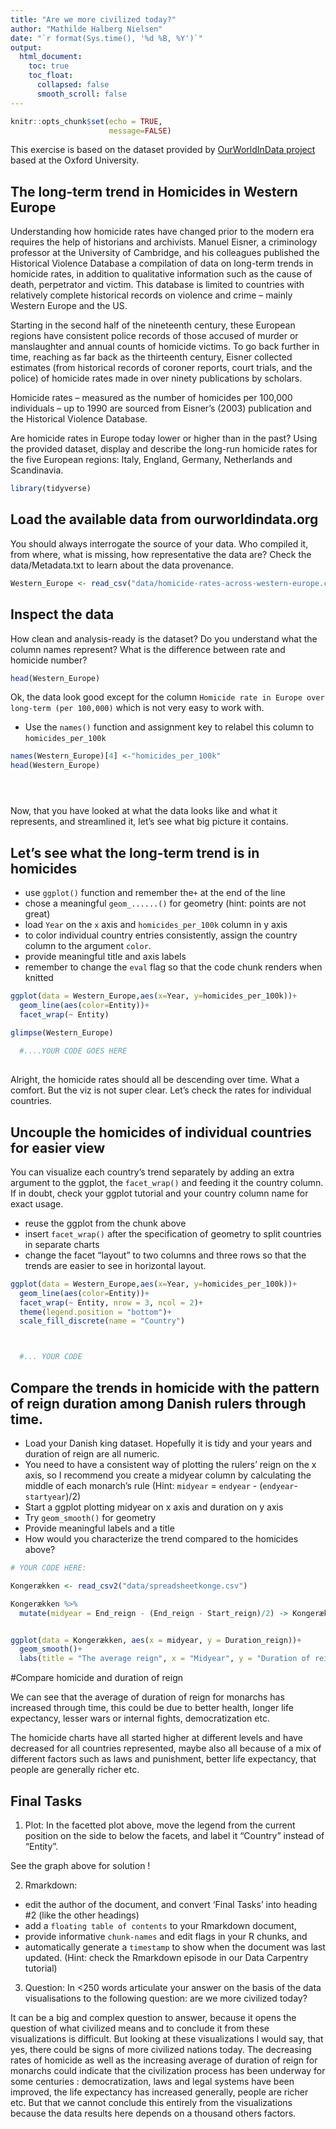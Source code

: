 ```yaml
---
title: "Are we more civilized today?"
author: "Mathilde Halberg Nielsen"
date: "`r format(Sys.time(), '%d %B, %Y')`"
output: 
  html_document:
    toc: true
    toc_float:
      collapsed: false
      smooth_scroll: false
---
```


```r
knitr::opts_chunk$set(echo = TRUE,
                      message=FALSE)
```
This exercise is based on the dataset provided by [OurWorldInData project](https://ourworldindata.org/homicides) based at the Oxford University.

## The long-term trend in Homicides in Western Europe

Understanding how homicide rates have changed prior to the modern era requires the help of historians and archivists. Manuel Eisner, a criminology professor at the University of Cambridge, and his colleagues published the Historical Violence Database \href{https://cjrc.osu.edu/research/interdisciplinary/hvd}: a compilation of data on long-term trends in homicide rates, in addition to qualitative information such as the cause of death, perpetrator and victim. This database is limited to countries with relatively complete historical records on violence and crime – mainly Western Europe and the US.

Starting in the second half of the nineteenth century, these European regions have consistent police records of those accused of murder or manslaughter and annual counts of homicide victims. To go back further in time, reaching as far back as the thirteenth century, Eisner collected estimates (from historical records of coroner reports, court trials, and the police) of homicide rates made in over ninety publications by scholars.

Homicide rates – measured as the number of homicides per 100,000 individuals – up to 1990 are sourced from Eisner’s (2003) publication and the Historical Violence Database. 

Are homicide rates in Europe today lower or higher than in the past? Using the provided dataset, display and describe the long-run homicide rates for the five European regions: Italy, England, Germany, Netherlands and Scandinavia.

```r
library(tidyverse)
```

## Load the available data from ourworldindata.org

You should always interrogate the source of your data. Who compiled it, from where, what is missing, how representative the data are? Check the data/Metadata.txt to learn about the data provenance.

```r
Western_Europe <- read_csv("data/homicide-rates-across-western-europe.csv")
```

## Inspect the data

How clean and analysis-ready is the dataset? Do you understand what the column names represent? What is the difference between rate and homicide number?

```r
head(Western_Europe)
```

Ok, the data look good except for the column `Homicide rate in Europe over long-term (per 100,000)` which is not very easy to work with.

- Use the `names()` function and assignment key to relabel this column to `homicides_per_100k` 


```r
names(Western_Europe)[4] <-"homicides_per_100k" 
head(Western_Europe)





```

Now, that you have looked at what the data looks like and what it represents, and streamlined it, let's see what big picture it contains.

## Let's see what the long-term trend is in homicides

- use `ggplot()` function and remember the`+` at the end of the line
- chose a meaningful `geom_......()`  for geometry (hint: points are not great)
- load `Year` on the `x` axis and `homicides_per_100k` column in y axis
- to color individual country entries consistently, assign the country column to the argument `color`.
- provide meaningful title and axis labels
- remember to change the `eval` flag so that the code chunk renders when knitted 

```r
ggplot(data = Western_Europe,aes(x=Year, y=homicides_per_100k))+
  geom_line(aes(color=Entity))+
  facet_wrap(~ Entity)

glimpse(Western_Europe)
  
  #....YOUR CODE GOES HERE
  
```
Alright, the homicide rates should all be descending over time. What a comfort. But the viz is not super clear. Let's check the rates for individual countries.

## Uncouple the homicides of individual countries for easier view

You can visualize each country's trend separately by adding an extra argument to the ggplot, the `facet_wrap()` and feeding it the country column. If in doubt, check your ggplot tutorial and your country column name for exact usage.

- reuse the ggplot from the chunk above
- insert `facet_wrap()` after the specification of geometry to split countries in separate charts
- change the facet "layout" to two columns and three rows so that the trends are easier to see in horizontal layout. 


```r
ggplot(data = Western_Europe,aes(x=Year, y=homicides_per_100k))+
  geom_line(aes(color=Entity))+
  facet_wrap(~ Entity, nrow = 3, ncol = 2)+
  theme(legend.position = "bottom")+
  scale_fill_discrete(name = "Country")



  #... YOUR CODE

```

## Compare the trends in homicide with the pattern of reign duration among Danish rulers through time.

- Load your Danish king dataset. Hopefully it is tidy and your years and duration of reign are all numeric.
- You need to have a consistent way of plotting the rulers' reign on the x axis, so I recommend you create a midyear column by calculating the middle of each monarch's rule (Hint: `midyear` = `endyear` - (`endyear`-`startyear`)/2)
- Start a ggplot plotting midyear on x axis and duration on y axis
- Try `geom_smooth()` for geometry 
- Provide meaningful labels and a title
- How would you characterize the trend compared to the homicides above?

```r
# YOUR CODE HERE:

Kongerækken <- read_csv2("data/spreadsheetkonge.csv")

```


```r

Kongerækken %>% 
  mutate(midyear = End_reign - (End_reign - Start_reign)/2) -> Kongerækken 



```

```r

ggplot(data = Kongerækken, aes(x = midyear, y = Duration_reign))+
  geom_smooth()+
  labs(title = "The average reign", x = "Midyear", y = "Duration of reign")

```

#Compare homicide and duration of reign 

We can see that the average of duration of reign for monarchs has increased through time, this could be due to better health, longer life expectancy, lesser wars or internal fights, democratization etc. 

The homicide charts have all started higher at different levels and have decreased for all countries represented, maybe also all because of a mix of different factors such as laws and punishment, better life expectancy, that people are generally richer etc. 

## Final Tasks

1) Plot: In the facetted plot above, move the legend from the current position on the side to below the facets, and label it "Country" instead of "Entity".

See the graph above for solution !

2) Rmarkdown: 

  - edit the author of the document, and convert 'Final Tasks' into heading #2 (like the other headings) 
  - add a `floating table of contents` to your Rmarkdown document, 
  - provide informative `chunk-names` and edit flags in your R chunks, and
  - automatically generate a `timestamp` to show when the document was last updated. (Hint: check the Rmarkdown episode in our Data Carpentry tutorial)

3) Question: In <250 words articulate your answer on the basis of the data visualisations to the following question: are we more civilized today?

It can be a big and complex question to answer, because it opens the question of what civilized means and to conclude it from these visualizations is difficult. But looking at these visualizations I would say, that yes, there could be signs of more civilized nations today. The decreasing rates of homicide as well as the increasing average of duration of reign for monarchs could indicate that the civilization process has been underway for some centuries : democratization, laws and legal systems have been improved, the life expectancy has increased generally, people are richer etc. But that we cannot conclude this entirely from the visualizations because the data results here depends on a thousand others factors. 
